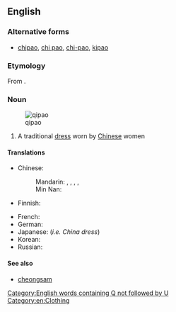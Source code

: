 ==English==
{{wikipedia}}

===Alternative forms===
* [[chipao]], [[chi pao]], [[chi-pao]], [[kipao]]

===Etymology===
From {{etyl|cmn|en}} {{term|旗袍|sc=Hani|tr=qípáo|lang=cmn}}.

===Noun===
{{en-noun}}
[[Image:Qipao1.jpg|thumb|qipao]]

# A traditional [[dress]] worn by [[Chinese]] women

====Translations====
{{trans-top|a traditional dress worn by Chinese women}}
* Chinese:
*: Mandarin: {{t+|cmn|旗袍|tr=qípáo|sc=Hani}}, {{t|cmn|旗袍兒|sc=Hani}}, {{t+|cmn|旗袍儿|tr=qípáor|sc=Hani}}, {{t|cmn|長衫|sc=Hani}}, {{t+|cmn|长衫|tr=chángshān|sc=Hani}}
*: Min Nan: {{t|nan|旗袍|tr=kî-phâu|sc=Hans}}
* Finnish: {{t|fi|qipao}}
{{trans-mid}}
* French: {{t|fr|qipao|f}}
* German: {{t|de|Qipao|n}}
* Japanese: {{t|ja|チャイナドレス|tr=chainadoresu}} (''i.e. China dress'')
* Korean: {{t|ko|치파오|sc=Hang}}
* Russian: {{t+|ru|ципао|n|tr=cipáo}}
{{trans-bottom}}

====See also====
* [[cheongsam]]

[[Category:English words containing Q not followed by U]]
[[Category:en:Clothing]]